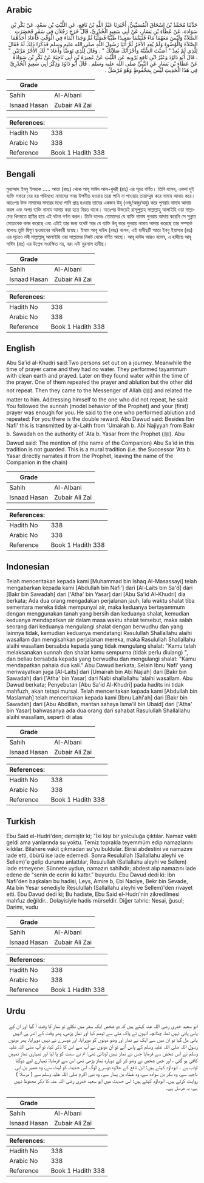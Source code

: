 ## Arabic


<div dir="rtl" lang="ar" style={{fontSize:'larger',backgroundColor:'#f8f9fa',padding:20}}>
حَدَّثَنَا مُحَمَّدُ بْنُ إِسْحَاقَ الْمُسَيَّبِيُّ، أَخْبَرَنَا عَبْدُ اللَّهِ بْنُ نَافِعٍ، عَنِ اللَّيْثِ بْنِ سَعْدٍ، عَنْ بَكْرِ بْنِ سَوَادَةَ، عَنْ عَطَاءِ بْنِ يَسَارٍ، عَنْ أَبِي سَعِيدٍ الْخُدْرِيِّ، قَالَ خَرَجَ رَجُلاَنِ فِي سَفَرٍ فَحَضَرَتِ الصَّلاَةُ وَلَيْسَ مَعَهُمَا مَاءٌ فَتَيَمَّمَا صَعِيدًا طَيِّبًا فَصَلَّيَا ثُمَّ وَجَدَا الْمَاءَ فِي الْوَقْتِ فَأَعَادَ أَحَدُهُمَا الصَّلاَةَ وَالْوُضُوءَ وَلَمْ يُعِدِ الآخَرُ ثُمَّ أَتَيَا رَسُولَ اللَّهِ صلى الله عليه وسلم فَذَكَرَا ذَلِكَ لَهُ فَقَالَ لِلَّذِي لَمْ يُعِدْ ‏"‏ أَصَبْتَ السُّنَّةَ وَأَجْزَأَتْكَ صَلاَتُكَ ‏"‏ ‏.‏ وَقَالَ لِلَّذِي تَوَضَّأَ وَأَعَادَ ‏"‏ لَكَ الأَجْرُ مَرَّتَيْنِ ‏"‏ ‏.‏ قَالَ أَبُو دَاوُدَ وَغَيْرُ ابْنِ نَافِعٍ يَرْوِيهِ عَنِ اللَّيْثِ عَنْ عَمِيرَةَ بْنِ أَبِي نَاجِيَةَ عَنْ بَكْرِ بْنِ سَوَادَةَ عَنْ عَطَاءِ بْنِ يَسَارٍ عَنِ النَّبِيِّ صلى الله عليه وسلم ‏.‏ قَالَ أَبُو دَاوُدَ وَذِكْرُ أَبِي سَعِيدٍ الْخُدْرِيِّ فِي هَذَا الْحَدِيثِ لَيْسَ بِمَحْفُوظٍ وَهُوَ مُرْسَلٌ ‏.‏
</div>
<div style={{backgroundColor:'#f8f9fa',padding:20, marginBottom: 10}}><table> <thead> <tr> <th>Grade</th> <th></th> </tr> </thead> <tbody> <tr><td>Sahih</td><td>Al-Albani</td></tr><tr><td>Isnaad Hasan</td><td>Zubair Ali Zai</td></tr></tbody></table><table> <thead> <tr> <th>References:</th> <th></th> </tr> </thead> <tbody><tr><td>Hadith No</td><td>338</td></tr><tr><td>Arabic No</td><td>338</td></tr><tr><td>Reference</td><td>Book 1 Hadith 338</td></tr></tbody></table></div>

## Bengali


<div dir="ltr" lang="bn" style={{fontSize:'larger',backgroundColor:'#f8f9fa',padding:20}}>
মুহাম্মাদ ইবনু ইসহাক ..... আতা (রহঃ) থেকে আবূ সাঈদ আল-খুদরী (রাঃ) এর সূত্রে বর্ণিত। তিনি বলেন, একদা দুই ব্যক্তি সফরে বের হয় পথিমধ্যে নামাযের সময় উপনীত হওয়ায় তারা পানি না পাওয়ায় তায়াম্মুম করে নামায আদায় করে। অতঃপর উক্ত নামাযের সময়ের মধ্যে পানি প্রাপ্ত হওয়ায় তাদের একজন উযূ (ওজু/অজু/অযু) করে পুনরায় নামায আদায় করল এবং অপর ব্যক্তি নামায আদায় করা হতে বিরত থাকে। অতঃপর উভয়েই রাসূলুল্লাহ সাল্লাল্লাহু আলাইহি ওয়া সাল্লামের খিদমতে হাযির হয়ে এই ঘটনা বর্ণনা করল। তিনি বলেনঃ তোমাদের যে ব্যক্তি নামায পুনরায় আদায় করেনি সে সুন্নাত মোতাবেক কাজ করেছে এবং এটাই তার জন্য যথেষ্ট আর যে ব্যক্তি উযূ করে পুনরায় নামায আদায় করেছে তার সম্পর্কে বলেনঃ তুমি দ্বিগুণ ছওয়াবের অধিকারী হয়েছ। ইমাম আবূ দাউদ (রহঃ) বলেন, এই হাদীছটি আতা ইবনু ইয়াসার (রাঃ) এর সূত্রেও নবী সাল্লাল্লাহু আলাইহি ওয়া সাল্লামের নিকট থেকে বর্ণিত আছে। আবূ দাউদ আরও বলেন, এ হাদীছে আবূ সাঈদ (রাঃ) এর উল্লেখ সংরক্ষিত নয়, বরং এটা মুরসাল হাদীছ।
</div>
<div style={{backgroundColor:'#f8f9fa',padding:20, marginBottom: 10}}><table> <thead> <tr> <th>Grade</th> <th></th> </tr> </thead> <tbody> <tr><td>Sahih</td><td>Al-Albani</td></tr><tr><td>Isnaad Hasan</td><td>Zubair Ali Zai</td></tr></tbody></table><table> <thead> <tr> <th>References:</th> <th></th> </tr> </thead> <tbody><tr><td>Hadith No</td><td>338</td></tr><tr><td>Arabic No</td><td>338</td></tr><tr><td>Reference</td><td>Book 1 Hadith 338</td></tr></tbody></table></div>

## English


<div dir="ltr" lang="en" style={{fontSize:'larger',backgroundColor:'#f8f9fa',padding:20}}>
Abu Sa'id al-Khudri said:Two persons set out on a journey. Meanwhile the time of prayer came and they had no water. They performed tayammum with clean earth and prayed. Later on they found water within the time of the prayer. One of them repeated the prayer and ablution but the other did not repeat. Then they came to the Messenger of Allah (ﷺ) and related the matter to him. Addressing himself to the one who did not repeat, he said: You followed the sunnah (model behavior of the Prophet) and your (first) prayer was enough for you. He said to the one who performed ablution and repeated: For you there is the double reward. Abu Dawud said: Besides Ibn Nafi' this is transmitted by al-Laith from 'Umairah b. Abi Najiyyah from Bakr b. Sawadah on the authority of 'Ata b. Yasar from the Prophet (ﷺ). Abu Dawud said: The mention of (the name of the Companion) Abu Sa'id in this tradition is not guarded. This is a mural tradition (i.e. the Successor 'Ata b. Yasar directly narrates it from the Prophet, leaving the name of the Companion in the chain)
</div>
<div style={{backgroundColor:'#f8f9fa',padding:20, marginBottom: 10}}><table> <thead> <tr> <th>Grade</th> <th></th> </tr> </thead> <tbody> <tr><td>Sahih</td><td>Al-Albani</td></tr><tr><td>Isnaad Hasan</td><td>Zubair Ali Zai</td></tr></tbody></table><table> <thead> <tr> <th>References:</th> <th></th> </tr> </thead> <tbody><tr><td>Hadith No</td><td>338</td></tr><tr><td>Arabic No</td><td>338</td></tr><tr><td>Reference</td><td>Book 1 Hadith 338</td></tr></tbody></table></div>

## Indonesian


<div dir="ltr" lang="id" style={{fontSize:'larger',backgroundColor:'#f8f9fa',padding:20}}>
Telah menceritakan kepada kami [Muhammad bin Ishaq Al-Masassayi] telah mengabarkan kepada kami [Abdullah bin Nafi'] dari [Al-Laits bin Sa'd] dari [Bakr bin Sawadah] dari ['Atha' bin Yasar] dari [Abu Sa'id Al-Khudri] dia berkata; Ada dua orang mengadakan perjalanan jauh, lalu waktu shalat tiba sementara mereka tidak mempunyai air, maka keduanya bertayammum dengan menggunakan tanah yang bersih dan keduanya shalat, kemudian keduanya mendapatkan air dalam masa waktu shalat tersebut, maka salah seorang dari keduanya mengulangi shalat dengan berwudhu dan yang lainnya tidak, kemudian keduanya mendatangi Rasulullah Shallallahu alaihi wasallam dan mengisahkan perjalanan mereka, maka Rasulullah Shallallahu alaihi wasallam bersabda kepada yang tidak mengulang shalat: "Kamu telah melaksanakan sunnah dan shalat kamu sempurna (tidak perlu diulang) ", dan beliau bersabda kepada yang berwudhu dan mengulangi shalat: "Kamu mendapatkan pahala dua kali." Abu Dawud berkata; Selain Ibnu Nafi' yang meriwayatkan juga [Al-Laits] dari [Umairah bin Abi Najiah] dari [Bakr bin Sawadah] dari ['Atha' bin Yasar] dari Nabi shallallahu 'alaihi wasallam. Abu Dawud berkata; Penyebutan [Abu Sa'id Al-Khudri] pada hadits ini tidak mahfuzh, akan tetapi mursal. Telah menceritakan kepada kami [Abdullah bin Maslamah] telah menceritakan kepada kami [Ibnu Lahi'ah] dari [Bakr bin Sawadah] dari [Abu Abdillah, mantan sahaya Isma'il bin Ubaid] dari ['Atha' bin Yasar] bahwasanya ada dua orang dari sahabat Rasulullah Shallallahu alaihi wasallam, seperti di atas
</div>
<div style={{backgroundColor:'#f8f9fa',padding:20, marginBottom: 10}}><table> <thead> <tr> <th>Grade</th> <th></th> </tr> </thead> <tbody> <tr><td>Sahih</td><td>Al-Albani</td></tr><tr><td>Isnaad Hasan</td><td>Zubair Ali Zai</td></tr></tbody></table><table> <thead> <tr> <th>References:</th> <th></th> </tr> </thead> <tbody><tr><td>Hadith No</td><td>338</td></tr><tr><td>Arabic No</td><td>338</td></tr><tr><td>Reference</td><td>Book 1 Hadith 338</td></tr></tbody></table></div>

## Turkish


<div dir="ltr" lang="tr" style={{fontSize:'larger',backgroundColor:'#f8f9fa',padding:20}}>
Ebu Said el-Hudri'den; demiştir ki; "İki kişi bir yolculuğa çıktılar. Namaz vakti geldi ama yanlarında su yoktu. Temiz toprakla teyemmüm edip namazlarını kıldılar. Bilahere vakit çıkmadan su'yu buldular. Birisi abdestini ve namazını iade etti, öbürü ise iade edemedi. Sonra Resulullah (Sallallahu aleyhi ve Sellem)'e gelip durumu anlattılar, Resulullah (Sallallahu aleyhi ve Sellem) iade etmeyene: Sünnete uydun, namazın sahihdir; abdest alıp namazını iade edene de "senin de ecrin iki kattır." buyurdu. Ebu Davud dedi ki: İbn Nafi'den başkaları bu hadisi, Leys, Amire b, Ebi Naciye, Bekr bin Sevade, Ata bin Yesar senediyle Resulullah (Sallallahu aleyhi ve Sellem)'den rivayet etti. Ebu Davud dedi ki; Bu hadiste, Ebu Said el-Hudri'nin zikredilmesi mahfuz değildir.. Dolayisiyle hadis mürseldir. Diğer tahric: Nesai, ğusul; Darimı, vudu
</div>
<div style={{backgroundColor:'#f8f9fa',padding:20, marginBottom: 10}}><table> <thead> <tr> <th>Grade</th> <th></th> </tr> </thead> <tbody> <tr><td>Sahih</td><td>Al-Albani</td></tr><tr><td>Isnaad Hasan</td><td>Zubair Ali Zai</td></tr></tbody></table><table> <thead> <tr> <th>References:</th> <th></th> </tr> </thead> <tbody><tr><td>Hadith No</td><td>338</td></tr><tr><td>Arabic No</td><td>338</td></tr><tr><td>Reference</td><td>Book 1 Hadith 338</td></tr></tbody></table></div>

## Urdu


<div dir="rtl" lang="ur" style={{fontSize:'larger',backgroundColor:'#f8f9fa',padding:20}}>
ابو سعید خدری رضی اللہ عنہ کہتے ہیں کہ دو شخص ایک سفر میں نکلے تو نماز کا وقت آ گیا اور ان کے پاس پانی نہیں تھا، چنانچہ انہوں نے پاک مٹی سے تیمم کیا اور نماز پڑھی، پھر وقت کے اندر ہی انہیں پانی مل گیا تو ان میں سے ایک نے نماز اور وضو دونوں کو دوہرایا، اور دوسرے نے نہیں دوہرایا، پھر دونوں رسول اللہ صلی اللہ علیہ وسلم کے پاس آئے تو ان دونوں نے آپ سے اس کا ذکر کیا، تو آپ صلی اللہ علیہ وسلم نے اس شخص سے فرمایا جس نے نماز نہیں لوٹائی تھی: تم نے سنت کو پا لیا اور تمہاری نماز تمہیں کافی ہو گئی ، اور جس شخص نے وضو کر کے دوبارہ نماز پڑھی تھی اس سے فرمایا: تمہارے لیے دوگنا ثواب ہے ۔ ابوداؤد کہتے ہیں: ابن نافع کے علاوہ دوسرے لوگ اس حدیث کو لیث سے، وہ عمیر بن ابی ناجیہ سے، وہ بکر بن سوادہ سے، وہ عطاء بن یسار سے، وہ نبی اکرم صلی اللہ علیہ وسلم سے ( مرسلاً ) روایت کرتے ہیں۔ ابوداؤد کہتے ہیں: اس حدیث میں ابو سعید خدری رضی اللہ عنہ کا ذکر محفوظ نہیں ہے، یہ مرسل ہے۔
</div>
<div style={{backgroundColor:'#f8f9fa',padding:20, marginBottom: 10}}><table> <thead> <tr> <th>Grade</th> <th></th> </tr> </thead> <tbody> <tr><td>Sahih</td><td>Al-Albani</td></tr><tr><td>Isnaad Hasan</td><td>Zubair Ali Zai</td></tr></tbody></table><table> <thead> <tr> <th>References:</th> <th></th> </tr> </thead> <tbody><tr><td>Hadith No</td><td>338</td></tr><tr><td>Arabic No</td><td>338</td></tr><tr><td>Reference</td><td>Book 1 Hadith 338</td></tr></tbody></table></div>